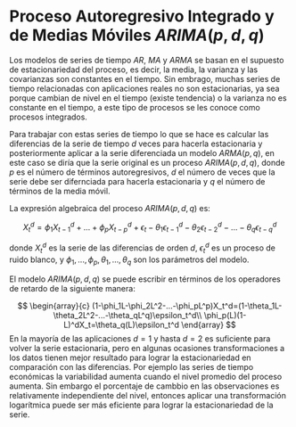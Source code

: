 # Proceso Autoregresivo Integrado y de Medias Móviles $ARIMA(p,d,q)$

Los modelos de series de tiempo $AR$, $MA$ y $ARMA$ se basan en el supuesto de estacionariedad del proceso, es decir, la media, la varianza y las covarianzas son constantes en el tiempo. Sin embrago, muchas series de tiempo relacionadas con aplicaciones reales no son estacionarias, ya sea porque cambian de nivel en el tiempo (existe tendencia) o la varianza no es constante en el tiempo, a este tipo de procesos se les conoce como procesos integrados. 

Para trabajar con estas series de tiempo lo que se hace es calcular las diferencias de la serie de tiempo $d$ veces para hacerla estacionaria y posteriormente aplicar a la serie diferenciada un modelo $ARMA(p,q)$, en este caso se diría que la serie original es un proceso $ARIMA(p,d,q)$, donde $p$ es el número de términos autoregresivos, $d$ el número de veces que la serie debe ser difernciada para hacerla estacionaria y $q$ el número de términos de la media móvil.

La expresión algebraica del proceso $ARIMA(p,d,q)$ es:

$$
X_t^d=\phi_1X_{t-1}^d+...+\phi_pX_{t-p}^d+\epsilon_t-\theta_1\epsilon_{t-1}^d-\theta_2\epsilon_{t-2}^d-...-\theta_q\epsilon_{t-q}^d
$$

donde $X_t^d$ es la serie de las diferencias de orden $d$, $\epsilon_t^d$ es un proceso de ruido blanco, y $\phi_1,...,\phi_p,\theta_1,...,\theta_q$ son los parámetros del modelo.

El modelo $ARIMA(p,d,q)$ se puede escribir en términos de los operadores de retardo de la siguiente manera:

$$
\begin{array}{c}
(1-\phi_1L-\phi_2L^2-...-\phi_pL^p)X_t^d=(1-\theta_1L-\theta_2L^2-...-\theta_qL^q)\epsilon_t^d\\
\phi_p(L)(1-L)^dX_t=\theta_q(L)\epsilon_t^d
\end{array}
$$
En la mayoría de las aplicaciones $d=1$ y hasta $d=2$ es suficiente para volver la serie estacionaria, pero en algunas ocasiones transformaciones a los datos tienen mejor resultado para lograr la estacionariedad en comparación con las diferencias. Por ejemplo las series de tiempo económicas la variabilidad aumenta cuando el nivel promedio del proceso aumenta. Sin embargo el porcentaje de cambbio en las observaciones es relativamente independiente del nivel, entonces aplicar una transformación logarítmica puede ser más eficiente para lograr la estacionariedad de la serie.
